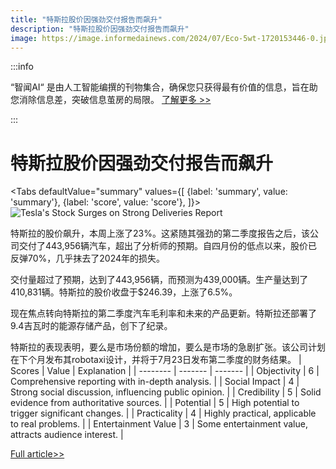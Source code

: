 ```yaml
---
title: "特斯拉股价因强劲交付报告而飙升"
description: "特斯拉股价因强劲交付报告而飙升"
image: https://image.informedainews.com/2024/07/Eco-5wt-1720153446-0.jpg
---
```



:::info

“智闻AI“ 是由人工智能编撰的刊物集合，确保您只获得最有价值的信息，旨在助您消除信息差，突破信息茧房的局限。  [了解更多 >>](/)

:::

# 特斯拉股价因强劲交付报告而飙升


<Tabs
	defaultValue="summary"
	values={[
	{label: 'summary', value: 'summary'},
	{label: 'score', value: 'score'},
]}>
<TabItem value="summary">
<img
  src="https://image.informedainews.com/2024/07/Eco-5wt-1720153446-0.jpg"
  alt="Tesla's Stock Surges on Strong Deliveries Report"
/>



特斯拉的股价飙升，本周上涨了23%。这紧随其强劲的第二季度报告之后，该公司交付了443,956辆汽车，超出了分析师的预期。自四月份的低点以来，股价已反弹70%，几乎抹去了2024年的损失。

交付量超过了预期，达到了443,956辆，而预测为439,000辆。生产量达到了410,831辆。特斯拉的股价收盘于$246.39，上涨了6.5%。

现在焦点转向特斯拉的第二季度汽车毛利率和未来的产品更新。特斯拉还部署了9.4吉瓦时的能源存储产品，创下了纪录。

特斯拉的表现表明，要么是市场份额的增加，要么是市场的急剧扩张。该公司计划在下个月发布其robotaxi设计，并将于7月23日发布第二季度的财务结果。
</TabItem>
<TabItem value="score">
	| Scores     | Value   | Explanation |
	| -------- | ------- | ------- |
	| Objectivity  | 6    | Comprehensive reporting with in-depth analysis.    |
	| Social Impact | 4     | Strong social discussion, influencing public opinion.    |
	| Credibility    | 5    | Solid evidence from authoritative sources.    |
	| Potential    | 5    | High potential to trigger significant changes.    |
	| Practicality    | 4    | Highly practical, applicable to real problems.    |
	| Entertainment Value    | 3    | Some entertainment value, attracts audience interest.    |
</TabItem>
</Tabs>

[Full article>>](https://www.cnbc.com/2024/07/03/tesla-tsla-shares-rally-after-better-than-expected-deliveries-report.html)
